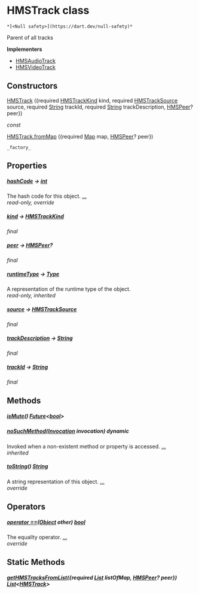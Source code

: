 # HMSTrack class

    *[<Null safety>](https://dart.dev/null-safety)*

<p>Parent of all tracks</p>

**Implementers**

- [HMSAudioTrack](../model_hms_audio_track/HMSAudioTrack-class)
- [HMSVideoTrack](../model_hms_video_track/HMSVideoTrack-class)

## Constructors

[HMSTrack](../model_hms_track/HMSTrack/HMSTrack) ({required [HMSTrackKind](../enum_hms_track_kind/HMSTrackKind-class) kind, required [HMSTrackSource](../enum_hms_track_source/HMSTrackSource-class) source, required [String](https://api.flutter.dev/flutter/dart-core/String-class.html) trackId, required [String](https://api.flutter.dev/flutter/dart-core/String-class.html) trackDescription, [HMSPeer](../model_hms_peer/HMSPeer-class)? peer})

_const_

[HMSTrack.fromMap](../model_hms_track/HMSTrack/HMSTrack.fromMap) ({required [Map](https://api.flutter.dev/flutter/dart-core/Map-class.html) map, [HMSPeer](../model_hms_peer/HMSPeer-class)? peer})

    _factory_

## Properties

##### [hashCode](../model_hms_track/HMSTrack/hashCode) &#8594; [int](https://api.flutter.dev/flutter/dart-core/int-class.html)

The hash code for this object. [...](../model_hms_track/HMSTrack/hashCode)  
_read-only, override_

##### [kind](../model_hms_track/HMSTrack/kind) &#8594; [HMSTrackKind](../enum_hms_track_kind/HMSTrackKind-class)

_final_

##### [peer](../model_hms_track/HMSTrack/peer) &#8594; [HMSPeer](../model_hms_peer/HMSPeer-class)?

_final_

##### [runtimeType](https://api.flutter.dev/flutter/dart-core/Object/runtimeType.html) &#8594; [Type](https://api.flutter.dev/flutter/dart-core/Type-class.html)

A representation of the runtime type of the object.  
_read-only, inherited_

##### [source](../model_hms_track/HMSTrack/source) &#8594; [HMSTrackSource](../enum_hms_track_source/HMSTrackSource-class)

_final_

##### [trackDescription](../model_hms_track/HMSTrack/trackDescription) &#8594; [String](https://api.flutter.dev/flutter/dart-core/String-class.html)

_final_

##### [trackId](../model_hms_track/HMSTrack/trackId) &#8594; [String](https://api.flutter.dev/flutter/dart-core/String-class.html)

_final_

## Methods

##### [isMute](../model_hms_track/HMSTrack/isMute)() [Future](https://api.flutter.dev/flutter/dart-async/Future-class.html)&lt;[bool](https://api.flutter.dev/flutter/dart-core/bool-class.html)>

##### [noSuchMethod](https://api.flutter.dev/flutter/dart-core/Object/noSuchMethod.html)([Invocation](https://api.flutter.dev/flutter/dart-core/Invocation-class.html) invocation) dynamic

Invoked when a non-existent method or property is accessed. [...](https://api.flutter.dev/flutter/dart-core/Object/noSuchMethod.html)  
_inherited_

##### [toString](../model_hms_track/HMSTrack/toString)() [String](https://api.flutter.dev/flutter/dart-core/String-class.html)

A string representation of this object. [...](../model_hms_track/HMSTrack/toString)  
_override_

## Operators

##### [operator ==](../model_hms_track/HMSTrack/operator_equals)([Object](https://api.flutter.dev/flutter/dart-core/Object-class.html) other) [bool](https://api.flutter.dev/flutter/dart-core/bool-class.html)

The equality operator. [...](../model_hms_track/HMSTrack/operator_equals)  
_override_

## Static Methods

##### [getHMSTracksFromList](../model_hms_track/HMSTrack/getHMSTracksFromList)({required [List](https://api.flutter.dev/flutter/dart-core/List-class.html) listOfMap, [HMSPeer](../model_hms_peer/HMSPeer-class)? peer}) [List](https://api.flutter.dev/flutter/dart-core/List-class.html)&lt;[HMSTrack](../model_hms_track/HMSTrack-class)>
